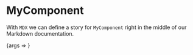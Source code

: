 
<Meta title='my components/MyComponent' component={MyComponent} />

# MyComponent

With `MDX` we can define a story for `MyComponent` right in the middle of our
Markdown documentation.

<Canvas>
  <Story
    name='Regular'
    args={{
      name: 'This is a MyComponent'
    }}
  >
    {args => <MyComponent {...args} />}
  </Story>
</Canvas>
